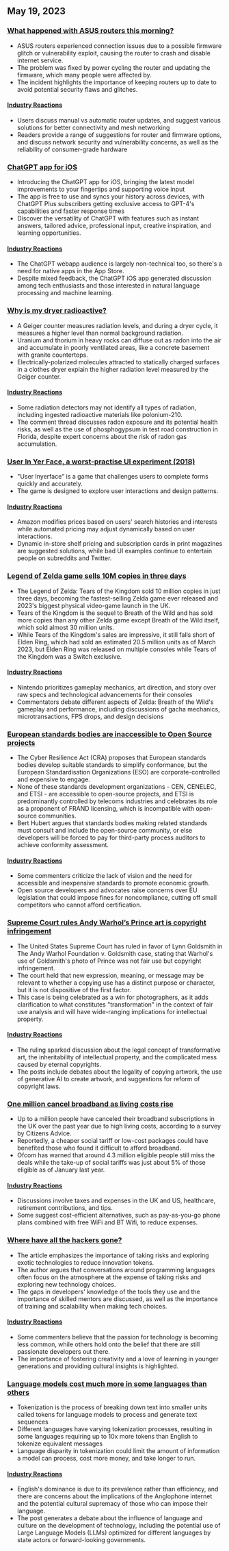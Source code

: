 

<CallToAction />

<Steps>

## May 19, 2023

### [What happened with ASUS routers this morning?](https://www.downtowndougbrown.com/2023/05/what-happened-with-asus-routers-this-morning/)

- ASUS routers experienced connection issues due to a possible firmware glitch or vulnerability exploit, causing the router to crash and disable internet service.
- The problem was fixed by power cycling the router and updating the firmware, which many people were affected by.
- The incident highlights the importance of keeping routers up to date to avoid potential security flaws and glitches.

#### [Industry Reactions](http://news.ycombinator.com/item?id=35983866)

- Users discuss manual vs automatic router updates, and suggest various solutions for better connectivity and mesh networking
- Readers provide a range of suggestions for router and firmware options, and discuss network security and vulnerability concerns, as well as the reliability of consumer-grade hardware

### [ChatGPT app for iOS](https://openai.com/blog/introducing-the-chatgpt-app-for-ios)

- Introducing the ChatGPT app for iOS, bringing the latest model improvements to your fingertips and supporting voice input
- The app is free to use and syncs your history across devices, with ChatGPT Plus subscribers getting exclusive access to GPT-4's capabilities and faster response times
- Discover the versatility of ChatGPT with features such as instant answers, tailored advice, professional input, creative inspiration, and learning opportunities.

#### [Industry Reactions](http://news.ycombinator.com/item?id=35990552)

- The ChatGPT webapp audience is largely non-technical too, so there's a need for native apps in the App Store.
- Despite mixed feedback, the ChatGPT iOS app generated discussion among tech enthusiasts and those interested in natural language processing and machine learning.

### [Why is my dryer radioactive?](https://physics.stackexchange.com/questions/764460/why-is-my-dryer-radioactive)

- A Geiger counter measures radiation levels, and during a dryer cycle, it measures a higher level than normal background radiation.
- Uranium and thorium in heavy rocks can diffuse out as radon into the air and accumulate in poorly ventilated areas, like a concrete basement with granite countertops.
- Electrically-polarized molecules attracted to statically charged surfaces in a clothes dryer explain the higher radiation level measured by the Geiger counter.

#### [Industry Reactions](http://news.ycombinator.com/item?id=35990858)

- Some radiation detectors may not identify all types of radiation, including ingested radioactive materials like polonium-210.
- The comment thread discusses radon exposure and its potential health risks, as well as the use of phosphogypsum in test road construction in Florida, despite expert concerns about the risk of radon gas accumulation.

### [User In Yer Face, a worst-practise UI experiment (2018)](https://userinyerface.com/)

- "User Inyerface" is a game that challenges users to complete forms quickly and accurately.
- The game is designed to explore user interactions and design patterns.

#### [Industry Reactions](http://news.ycombinator.com/item?id=35985240)

- Amazon modifies prices based on users' search histories and interests while automated pricing may adjust dynamically based on user interactions.
- Dynamic in-store shelf pricing and subscription cards in print magazines are suggested solutions, while bad UI examples continue to entertain people on subreddits and Twitter.

### [Legend of Zelda game sells 10M copies in three days](https://finance.yahoo.com/news/legend-zelda-game-sells-10-172603983.html)

- The Legend of Zelda: Tears of the Kingdom sold 10 million copies in just three days, becoming the fastest-selling Zelda game ever released and 2023's biggest physical video-game launch in the UK.
- Tears of the Kingdom is the sequel to Breath of the Wild and has sold more copies than any other Zelda game except Breath of the Wild itself, which sold almost 30 million units.
- While Tears of the Kingdom's sales are impressive, it still falls short of Elden Ring, which had sold an estimated 20.5 million units as of March 2023, but Elden Ring was released on multiple consoles while Tears of the Kingdom was a Switch exclusive.

#### [Industry Reactions](http://news.ycombinator.com/item?id=35986956)

- Nintendo prioritizes gameplay mechanics, art direction, and story over raw specs and technological advancements for their consoles
- Commentators debate different aspects of Zelda: Breath of the Wild's gameplay and performance, including discussions of gacha mechanics, microtransactions, FPS drops, and design decisions

### [European standards bodies are inaccessible to Open Source projects](https://blog.opensource.org/another-issue-with-the-cyber-resilience-act-european-standards-bodies-are-inaccessible-to-open-source-projects/)

- The Cyber Resilience Act (CRA) proposes that European standards bodies develop suitable standards to simplify conformance, but the European Standardisation Organizations (ESO) are corporate-controlled and expensive to engage.
- None of these standards development organizations - CEN, CENELEC, and ETSI - are accessible to open-source projects, and ETSI is predominantly controlled by telecoms industries and celebrates its role as a proponent of FRAND licensing, which is incompatible with open-source communities.
- Bert Hubert argues that standards bodies making related standards must consult and include the open-source community, or else developers will be forced to pay for third-party process auditors to achieve conformity assessment.

#### [Industry Reactions](http://news.ycombinator.com/item?id=35985590)

- Some commenters criticize the lack of vision and the need for accessible and inexpensive standards to promote economic growth.
- Open source developers and advocates raise concerns over EU legislation that could impose fines for noncompliance, cutting off small competitors who cannot afford certification.

### [Supreme Court rules Andy Warhol’s Prince art is copyright infringement](https://petapixel.com/2023/05/18/supreme-court-rules-andy-warhols-prince-art-is-copyright-infringement/)

- The United States Supreme Court has ruled in favor of Lynn Goldsmith in The Andy Warhol Foundation v. Goldsmith case, stating that Warhol's use of Goldsmith's photo of Prince was not fair use but copyright infringement.
- The court held that new expression, meaning, or message may be relevant to whether a copying use has a distinct purpose or character, but it is not dispositive of the first factor.
- This case is being celebrated as a win for photographers, as it adds clarification to what constitutes "transformation" in the context of fair use analysis and will have wide-ranging implications for intellectual property.

#### [Industry Reactions](http://news.ycombinator.com/item?id=35991725)

- The ruling sparked discussion about the legal concept of transformative art, the inheritability of intellectual property, and the complicated mess caused by eternal copyrights.
- The posts include debates about the legality of copying artwork, the use of generative AI to create artwork, and suggestions for reform of copyright laws.

### [One million cancel broadband as living costs rise](https://www.bbc.com/news/technology-65622403)

- Up to a million people have canceled their broadband subscriptions in the UK over the past year due to high living costs, according to a survey by Citizens Advice.
- Reportedly, a cheaper social tariff or low-cost packages could have benefited those who found it difficult to afford broadband.
- Ofcom has warned that around 4.3 million eligible people still miss the deals while the take-up of social tariffs was just about 5% of those eligible as of January last year.

#### [Industry Reactions](http://news.ycombinator.com/item?id=35984928)

- Discussions involve taxes and expenses in the UK and US, healthcare, retirement contributions, and tips.
- Some suggest cost-efficient alternatives, such as pay-as-you-go phone plans combined with free WiFi and BT Wifi, to reduce expenses.

### [Where have all the hackers gone?](https://morepablo.com/2023/05/where-have-all-the-hackers-gone.html)

- The article emphasizes the importance of taking risks and exploring exotic technologies to reduce innovation tokens.
- The author argues that conversations around programming languages often focus on the atmosphere at the expense of taking risks and exploring new technology choices.
- The gaps in developers' knowledge of the tools they use and the importance of skilled mentors are discussed, as well as the importance of training and scalability when making tech choices.

#### [Industry Reactions](http://news.ycombinator.com/item?id=35986270)

- Some commenters believe that the passion for technology is becoming less common, while others hold onto the belief that there are still passionate developers out there.
- The importance of fostering creativity and a love of learning in younger generations and providing cultural insights is highlighted.

### [Language models cost much more in some languages than others](https://blog.yenniejun.com/p/all-languages-are-not-created-tokenized)

- Tokenization is the process of breaking down text into smaller units called tokens for language models to process and generate text sequences
- Different languages have varying tokenization processes, resulting in some languages requiring up to 10x more tokens than English to tokenize equivalent messages
- Language disparity in tokenization could limit the amount of information a model can process, cost more money, and take longer to run.

#### [Industry Reactions](http://news.ycombinator.com/item?id=35983707)

- English's dominance is due to its prevalence rather than efficiency, and there are concerns about the implications of the Anglophone internet and the potential cultural supremacy of those who can impose their language.
- The post generates a debate about the influence of language and culture on the development of technology, including the potential use of Large Language Models (LLMs) optimized for different languages by state actors or forward-looking governments.

</Steps>
